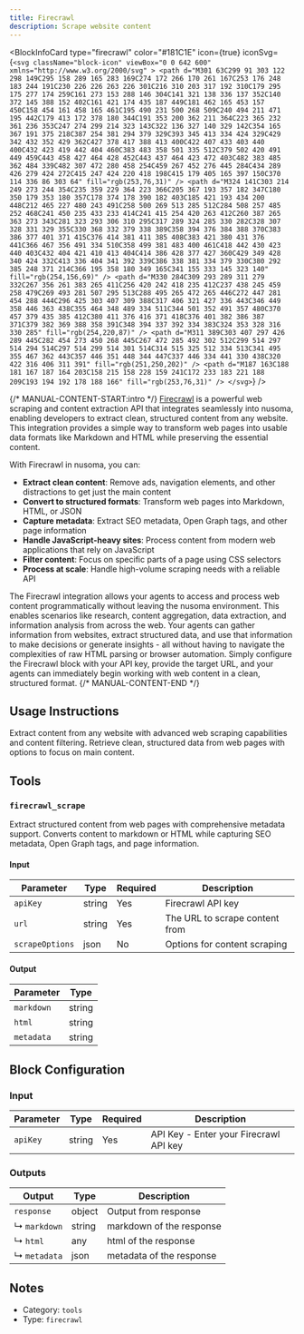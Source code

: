 ```yaml
---
title: Firecrawl
description: Scrape website content
---
```



<BlockInfoCard
  type="firecrawl"
  color="#181C1E"
  icon={true}
  iconSvg={`<svg className="block-icon" viewBox="0 0 642 600" xmlns="http://www.w3.org/2000/svg" >
      <path
        d="M301 63C299 91 303 122 298 149C295 158 289 165 283 169C274 172 266 170 261 167C253 176 248 183 244 191C230 226 226 263 226 301C216 310 203 317 192 310C179 295 175 277 174 259C161 273 153 288 146 304C141 321 138 336 137 352C140 372 145 388 152 402C161 421 174 435 187 449C181 462 165 453 157 450C158 454 161 458 165 461C195 490 231 500 268 509C240 494 211 471 195 442C179 413 172 378 180 344C191 353 200 362 211 364C223 365 232 361 236 353C247 274 299 214 323 143C322 136 327 140 329 142C354 165 367 191 375 218C387 254 381 294 379 329C393 345 413 334 424 329C429 342 432 352 429 362C427 378 417 388 413 400C422 407 433 403 440 400C432 423 419 442 404 460C383 483 358 501 335 512C379 502 420 491 449 459C443 458 427 464 428 452C443 437 464 423 472 403C482 383 485 362 484 339C482 307 472 280 458 254C459 267 452 276 445 284C434 289 426 279 424 272C415 247 424 220 418 198C415 179 405 165 397 150C370 114 336 86 303 64"
        fill="rgb(253,76,31)"
      />
      <path
        d="M324 141C303 214 249 273 244 354C235 359 229 364 223 366C205 367 193 357 182 347C180 350 179 353 180 357C178 374 178 390 182 403C185 421 193 434 200 448C212 465 227 480 243 491C258 500 269 513 285 512C284 508 257 485 252 468C241 450 235 433 233 414C241 415 254 420 263 412C260 387 265 363 273 343C281 323 293 306 310 295C317 289 324 285 330 282C328 307 328 331 329 355C330 368 332 379 338 389C358 394 376 384 388 370C383 386 377 401 371 415C376 414 381 411 385 408C383 421 380 431 376 441C366 467 356 491 334 510C358 499 381 483 400 461C418 442 430 423 440 403C432 404 421 410 413 404C414 386 428 377 427 360C429 349 428 340 424 332C413 336 404 341 392 339C386 338 381 334 379 330C380 292 385 248 371 214C366 195 358 180 349 165C341 155 333 145 323 140"
        fill="rgb(254,156,69)"
      />
      <path
        d="M330 284C309 293 289 311 279 332C267 356 261 383 265 411C256 420 242 418 235 412C237 438 245 459 258 479C269 493 281 507 295 513C288 495 265 472 265 446C272 447 281 454 288 444C296 425 303 407 309 388C317 406 321 427 336 443C346 449 358 446 363 438C355 464 348 489 334 511C344 501 352 491 357 480C370 457 379 435 385 412C380 411 376 416 371 418C376 401 382 386 387 371C379 382 369 388 358 391C348 394 337 392 334 383C324 353 328 316 330 285"
        fill="rgb(254,220,87)"
      />
      <path
        d="M311 389C303 407 297 426 289 445C282 454 273 450 268 445C267 472 285 492 302 512C299 514 297 514 294 514C297 514 299 514 301 514C314 515 325 512 334 513C341 495 355 467 362 443C357 446 351 448 344 447C337 446 334 441 330 438C320 422 316 406 311 391"
        fill="rgb(251,250,202)"
      />
      <path
        d="M187 163C188 181 167 187 164 203C158 215 158 228 159 241C172 233 183 221 188 209C193 194 192 178 188 166"
        fill="rgb(253,76,31)"
      />
    </svg>`}
/>

{/* MANUAL-CONTENT-START:intro */}
[Firecrawl](https://firecrawl.dev/) is a powerful web scraping and content extraction API that integrates seamlessly into nusoma, enabling developers to extract clean, structured content from any website. This integration provides a simple way to transform web pages into usable data formats like Markdown and HTML while preserving the essential content.

With Firecrawl in nusoma, you can:

- **Extract clean content**: Remove ads, navigation elements, and other distractions to get just the main content
- **Convert to structured formats**: Transform web pages into Markdown, HTML, or JSON
- **Capture metadata**: Extract SEO metadata, Open Graph tags, and other page information
- **Handle JavaScript-heavy sites**: Process content from modern web applications that rely on JavaScript
- **Filter content**: Focus on specific parts of a page using CSS selectors
- **Process at scale**: Handle high-volume scraping needs with a reliable API

The Firecrawl integration allows your agents to access and process web content programmatically without leaving the nusoma environment. This enables scenarios like research, content aggregation, data extraction, and information analysis from across the web. Your agents can gather information from websites, extract structured data, and use that information to make decisions or generate insights - all without having to navigate the complexities of raw HTML parsing or browser automation. Simply configure the Firecrawl block with your API key, provide the target URL, and your agents can immediately begin working with web content in a clean, structured format.
{/* MANUAL-CONTENT-END */}

## Usage Instructions

Extract content from any website with advanced web scraping capabilities and content filtering. Retrieve clean, structured data from web pages with options to focus on main content.

## Tools

### `firecrawl_scrape`

Extract structured content from web pages with comprehensive metadata support. Converts content to markdown or HTML while capturing SEO metadata, Open Graph tags, and page information.

#### Input

| Parameter       | Type   | Required | Description                    |
| --------------- | ------ | -------- | ------------------------------ |
| `apiKey`        | string | Yes      | Firecrawl API key              |
| `url`           | string | Yes      | The URL to scrape content from |
| `scrapeOptions` | json   | No       | Options for content scraping   |

#### Output

| Parameter  | Type   |
| ---------- | ------ |
| `markdown` | string |
| `html`     | string |
| `metadata` | string |

## Block Configuration

### Input

| Parameter | Type   | Required | Description                            |
| --------- | ------ | -------- | -------------------------------------- |
| `apiKey`  | string | Yes      | API Key - Enter your Firecrawl API key |

### Outputs

| Output       | Type   | Description              |
| ------------ | ------ | ------------------------ |
| `response`   | object | Output from response     |
| ↳ `markdown` | string | markdown of the response |
| ↳ `html`     | any    | html of the response     |
| ↳ `metadata` | json   | metadata of the response |

## Notes

- Category: `tools`
- Type: `firecrawl`
